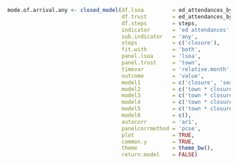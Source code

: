 <!--- Runs all analyses, saving results as an R object for loading --->
```r
mode.of.arrival.any <- closed_model(df.lsoa         = ed_attendances_by_mode_measure,
                                    df.trust        = ed_attendances_by_mode_site_measure,
                                    df.steps        = steps,
                                    indicator       = 'ed attendances',
                                    sub.indicator   = 'any',
                                    steps           = c('closure'),
                                    fit.with        = 'both',
                                    panel.lsoa      = 'lsoa',
                                    panel.trust     = 'town',
                                    timevar         = 'relative.month',
                                    outcome         = 'value',
                                    model1          = c('closure', 'season', 'relative.month'), ## ToDo - Add other steps when available
                                    model2          = c('town * closure', 'season', 'relative.month'),
                                    model3          = c('town * closure', 'season', 'relative.month', 'diff.time.to.ed'),
                                    model4          = c('town * closure', 'season', 'relative.month', 'diff.time.to.ed'),
                                    model5          = c('town * closure', 'season', 'relative.month'),
                                    model6          = c(),
                                    autocorr        = 'ar1',
                                    panelcorrmethod = 'pcse',
                                    plot            = TRUE,
                                    common.y        = TRUE,
                                    theme           = theme_bw(),
                                    return.model    = FALSE)
```